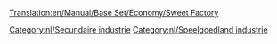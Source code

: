 [[Translation:en/Manual/Base Set/Economy/Sweet Factory]]

{{nl/Industrieën|image=SweetFactory.png
|name=Snoepfabriek
|climates=[[nl/Manual/Klimaat#Speelgoedland|Speelgoedland]]
|accepts=[[nl/Manual/Base Set/Economy/Suikerspin|Suikerspin]],[[nl/Manual/Base Set/Economy/Suiker|Suiker]],[[nl/Manual/Base Set/Economy/Toffee|Toffee]]
|produces=[[nl/Manual/Base Set/Economy/Snoep|Snoep]]
|notes=Niet aanwezig in andere [[nl/Manual/Klimaat|klimaten]].
}}

{{nl/Navbox Industrieën}}
[[Category:nl/Secundaire industrie]]
[[Category:nl/Speelgoedland industrie]]